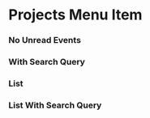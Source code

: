 
<Anchor storyId="aside-projects-menu-item--default" />

# Projects Menu Item

<Props of={ProjectsMenuItem} />

<Primary>
  <Story id='aside-projects-menu-item--default'></Story>
</Primary>

### No Unread Events

<Preview>
  <Story id='aside-projects-menu-item--no-unread-events'></Story>
</Preview>

### With Search Query

<Preview>
  <Story id='aside-projects-menu-item--with-search-query'></Story>
</Preview>

### List

<Preview>
  <Story id='aside-projects-menu-item--list'></Story>
</Preview>

### List With Search Query

<Preview>
  <Story id='aside-projects-menu-item--list-with-search-query'></Story>
</Preview>
